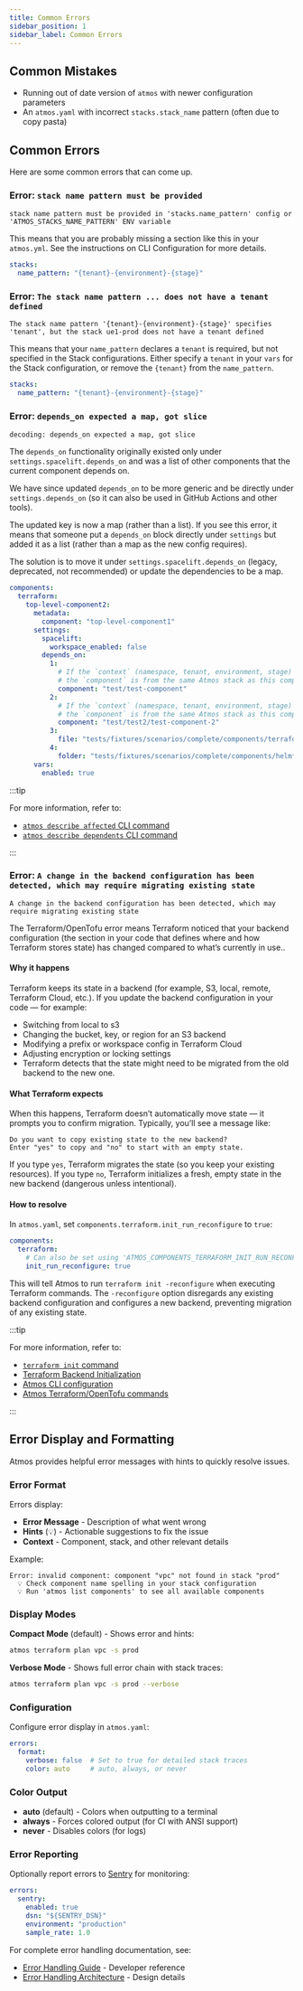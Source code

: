 ```yaml
---
title: Common Errors
sidebar_position: 1
sidebar_label: Common Errors
---
```


## Common Mistakes

* Running out of date version of `atmos` with newer configuration parameters
* An `atmos.yaml` with incorrect `stacks.stack_name` pattern (often due to copy pasta)

## Common Errors

Here are some common errors that can come up.

### Error: `stack name pattern must be provided`

```console
stack name pattern must be provided in 'stacks.name_pattern' config or 'ATMOS_STACKS_NAME_PATTERN' ENV variable
```

This means that you are probably missing a section like this in your `atmos.yml`. See the instructions on CLI Configuration for more details.

```yaml
stacks:
  name_pattern: "{tenant}-{environment}-{stage}"
```

### Error: `The stack name pattern ... does not have a tenant defined`

```console
The stack name pattern '{tenant}-{environment}-{stage}' specifies 'tenant', but the stack ue1-prod does not have a tenant defined
```

This means that your `name_pattern` declares a `tenant` is required, but not specified in the Stack configurations. Either specify a `tenant` in
your `vars` for the Stack configuration, or remove the `{tenant}` from the `name_pattern`.

```yaml
stacks:
  name_pattern: "{tenant}-{environment}-{stage}"
```

### Error: `depends_on expected a map, got slice`

```console
decoding: depends_on expected a map, got slice
```

The `depends_on` functionality originally existed only under `settings.spacelift.depends_on` and was a list of other components that the current
component depends on.

We have since updated `depends_on` to be more generic and be directly under `settings.depends_on` (so it can also be used in GitHub Actions and other
tools).

The updated key is now a map (rather than a list). If you see this error, it means that someone put a `depends_on`
block directly under `settings` but added it as a list (rather than a map as the new config requires).

The solution is to move it under `settings.spacelift.depends_on` (legacy, deprecated, not recommended) or update the dependencies to be a map.

```yaml
components:
  terraform:
    top-level-component2:
      metadata:
        component: "top-level-component1"
      settings:
        spacelift:
          workspace_enabled: false
        depends_on:
          1:
            # If the `context` (namespace, tenant, environment, stage) is not provided,
            # the `component` is from the same Atmos stack as this component
            component: "test/test-component"
          2:
            # If the `context` (namespace, tenant, environment, stage) is not provided,
            # the `component` is from the same Atmos stack as this component
            component: "test/test2/test-component-2"
          3:
            file: "tests/fixtures/scenarios/complete/components/terraform/mixins/introspection.mixin.tf"
          4:
            folder: "tests/fixtures/scenarios/complete/components/helmfile/infra/infra-server"
      vars:
        enabled: true
```

:::tip

For more information, refer to:

- [`atmos describe affected` CLI command](/cli/commands/describe/affected)
- [`atmos describe dependents` CLI command](/cli/commands/describe/dependents)

:::

### Error: `A change in the backend configuration has been detected, which may require migrating existing state`

```console
A change in the backend configuration has been detected, which may require migrating existing state
```

The Terraform/OpenTofu error means Terraform noticed that your backend configuration (the section in your code that
defines where and how Terraform stores state) has changed compared to what’s currently in use..

#### Why it happens

Terraform keeps its state in a backend (for example, S3, local, remote, Terraform Cloud, etc.).
If you update the backend configuration in your code — for example:

- Switching from local to s3
- Changing the bucket, key, or region for an S3 backend
- Modifying a prefix or workspace config in Terraform Cloud
- Adjusting encryption or locking settings
- Terraform detects that the state might need to be migrated from the old backend to the new one.

#### What Terraform expects

When this happens, Terraform doesn’t automatically move state — it prompts you to confirm migration.
Typically, you’ll see a message like:

```console
Do you want to copy existing state to the new backend?
Enter "yes" to copy and "no" to start with an empty state.
```

If you type `yes`, Terraform migrates the state (so you keep your existing resources).
If you type `no`, Terraform initializes a fresh, empty state in the new backend (dangerous unless intentional).

#### How to resolve

In `atmos.yaml`, set `components.terraform.init_run_reconfigure` to `true`:

```yaml
components:
  terraform:
    # Can also be set using 'ATMOS_COMPONENTS_TERRAFORM_INIT_RUN_RECONFIGURE' ENV var, or '--init-run-reconfigure' command-line argument
    init_run_reconfigure: true
```

This will tell Atmos to run `terraform init -reconfigure` when executing Terraform commands.
The `-reconfigure` option disregards any existing backend configuration and configures a new backend,
preventing migration of any existing state.

:::tip

For more information, refer to:

- [`terraform init` command](https://developer.hashicorp.com/terraform/cli/commands/init)
- [Terraform Backend Initialization](https://developer.hashicorp.com/terraform/cli/commands/init#backend-initialization)
- [Atmos CLI configuration](/cli/configuration/)
- [Atmos Terraform/OpenTofu commands](/cli/commands/terraform/usage/)

:::

## Error Display and Formatting

Atmos provides helpful error messages with hints to quickly resolve issues.

### Error Format

Errors display:
- **Error Message** - Description of what went wrong
- **Hints** (💡) - Actionable suggestions to fix the issue
- **Context** - Component, stack, and other relevant details

Example:
```console
Error: invalid component: component "vpc" not found in stack "prod"
  💡 Check component name spelling in your stack configuration
  💡 Run 'atmos list components' to see all available components
```

### Display Modes

**Compact Mode** (default) - Shows error and hints:
```bash
atmos terraform plan vpc -s prod
```

**Verbose Mode** - Shows full error chain with stack traces:
```bash
atmos terraform plan vpc -s prod --verbose
```

### Configuration

Configure error display in `atmos.yaml`:

```yaml
errors:
  format:
    verbose: false  # Set to true for detailed stack traces
    color: auto     # auto, always, or never
```

### Color Output

- **auto** (default) - Colors when outputting to a terminal
- **always** - Forces colored output (for CI with ANSI support)
- **never** - Disables colors (for logs)

### Error Reporting

Optionally report errors to [Sentry](https://sentry.io) for monitoring:

```yaml
errors:
  sentry:
    enabled: true
    dsn: "${SENTRY_DSN}"
    environment: "production"
    sample_rate: 1.0
```

For complete error handling documentation, see:
- [Error Handling Guide](/docs/errors) - Developer reference
- [Error Handling Architecture](/docs/prd/atmos-error-handling) - Design details
